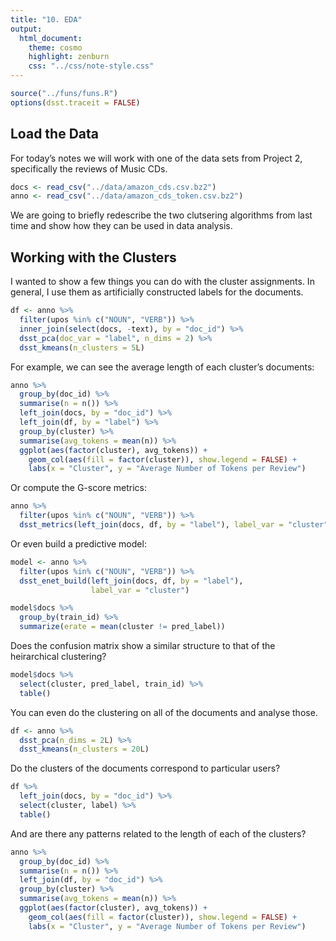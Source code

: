 ```yaml
---
title: "10. EDA"
output:
  html_document:
    theme: cosmo
    highlight: zenburn
    css: "../css/note-style.css"
---
```


```r
source("../funs/funs.R")
options(dsst.traceit = FALSE)
```

## Load the Data

For today's notes we will work with one of the data sets from Project 2,
specifically the reviews of Music CDs.

```r
docs <- read_csv("../data/amazon_cds.csv.bz2")
anno <- read_csv("../data/amazon_cds_token.csv.bz2")
```

We are going to briefly redescribe the two clutsering algorithms from last time
and show how they can be used in data analysis.

## Working with the Clusters

I wanted to show a few things you can do with the cluster assignments. In
general, I use them as artificially constructed labels for the documents.

```r
df <- anno %>%
  filter(upos %in% c("NOUN", "VERB")) %>%
  inner_join(select(docs, -text), by = "doc_id") %>%
  dsst_pca(doc_var = "label", n_dims = 2) %>%
  dsst_kmeans(n_clusters = 5L)
```


For example, we can see the average length of each cluster's documents:

```r
anno %>%
  group_by(doc_id) %>%
  summarise(n = n()) %>%
  left_join(docs, by = "doc_id") %>%
  left_join(df, by = "label") %>%
  group_by(cluster) %>%
  summarise(avg_tokens = mean(n)) %>%
  ggplot(aes(factor(cluster), avg_tokens)) +
    geom_col(aes(fill = factor(cluster)), show.legend = FALSE) +
    labs(x = "Cluster", y = "Average Number of Tokens per Review")
```

Or compute the G-score metrics:

```r
anno %>%
  filter(upos %in% c("NOUN", "VERB")) %>%
  dsst_metrics(left_join(docs, df, by = "label"), label_var = "cluster")
```

Or even build a predictive model:

```r
model <- anno %>%
  filter(upos %in% c("NOUN", "VERB")) %>%
  dsst_enet_build(left_join(docs, df, by = "label"),
                  label_var = "cluster")

model$docs %>%
  group_by(train_id) %>%
  summarize(erate = mean(cluster != pred_label))
```

Does the confusion matrix show a similar structure to that of the heirarchical
clustering?

```r
model$docs %>%
  select(cluster, pred_label, train_id) %>%
  table()
```

You can even do the clustering on all of the documents and analyse those.

```r
df <- anno %>%
  dsst_pca(n_dims = 2L) %>%
  dsst_kmeans(n_clusters = 20L)
```

Do the clusters of the documents correspond to particular users?

```r
df %>%
  left_join(docs, by = "doc_id") %>%
  select(cluster, label) %>%
  table()
```

And are there any patterns related to the length of each of the clusters?

```r
anno %>%
  group_by(doc_id) %>%
  summarise(n = n()) %>%
  left_join(df, by = "doc_id") %>%
  group_by(cluster) %>%
  summarise(avg_tokens = mean(n)) %>%
  ggplot(aes(factor(cluster), avg_tokens)) +
    geom_col(aes(fill = factor(cluster)), show.legend = FALSE) +
    labs(x = "Cluster", y = "Average Number of Tokens per Review")
```
